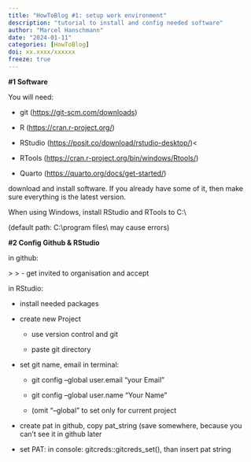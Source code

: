 ```yaml
---
title: "HowToBlog #1: setup work environment"
description: "tutorial to install and config needed software"
author: "Marcel Hanschmann"
date: "2024-01-11"
categories: [HowToBlog]
doi: xx.xxxx/xxxxxx
freeze: true
---
```


::: grid
::: {.g-col-12 .g-col-12-header}
**#1 Software**
:::

::: {.g-col-6 .g-col-6-body}
You will need:

-   git (<https://git-scm.com/downloads>)

-   R (<https://cran.r-project.org/>)

-   RStudio (<https://posit.co/download/rstudio-desktop/>)\<

-   RTools (<https://cran.r-project.org/bin/windows/Rtools/>)

-   Quarto (<https://quarto.org/docs/get-started/>)

download and install software. If you already have some of it, then make sure everything is the latest version.

When using Windows, install RStudio and RTools to C:\\

(default path: C:\\program files\\ may cause errors)
:::

::: g-col-6
:::
:::

::: grid
::: {.g-col-12 .g-col-12-header}
**#2 Config Github & RStudio**
:::

::: {.g-col-12 .g-col-12-sub}
in github: 
:::

::: {.g-col-6 .g-col-6-body}


\> \> - get invited to organisation and accept

in RStudio:

-   install needed packages

-   create new Project

    -   use version control and git

    -   paste git directory

-   set git name, email in terminal:

    -   git config --global user.email "your Email"

    -   git config --global user.name "Your Name"

    -   (omit "--global" to set only for current project

-   create pat in github, copy pat_string (save somewhere, because you can't see it in github later

-   set PAT: in console: gitcreds::gitcreds_set(), than insert pat string
:::

::: g-col-6
:::
:::
